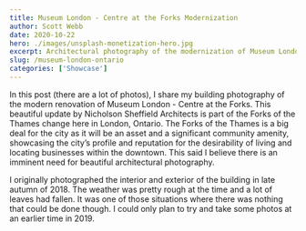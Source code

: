 ```yaml
---
title: Museum London - Centre at the Forks Modernization
author: Scott Webb
date: 2020-10-22
hero: ./images/unsplash-monetization-hero.jpg
excerpt: Architectural photography of the modernization of Museum London, Centre at the Forks
slug: /museum-london-ontario
categories: ['Showcase']
---
```


In this post (there are a lot of photos), I share my building photography of the modern renovation of Museum London - Centre at the Forks. This beautiful update by Nicholson Sheffield Architects is part of the Forks of the Thames change here in London, Ontario. The Forks of the Thames is a big deal for the city as it will be an asset and a significant community amenity, showcasing the city’s profile and reputation for the desirability of living and locating businesses within the downtown. This said I believe there is an imminent need for beautiful architectural photography.

I originally photographed the interior and exterior of the building in late autumn of 2018. The weather was pretty rough at the time and a lot of leaves had fallen. It was one of those situations where there was nothing that could be done though. I could only plan to try and take some photos at an earlier time in 2019.